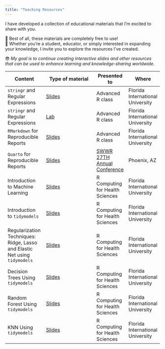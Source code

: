 ```yaml
---
title: "Teaching Resources"
---
```


I have developed a collection of educational materials that I'm excited to share with you. 


🥹 Best of all, these materials are completely free to use!     
👀  Whether you're a student, educator, or simply interested in expanding your knowledge, I invite you to explore the resources I've created.   


😎 *My goal is to continue creating interactive slides and other resources that can be used to enhance learning and knowledge-sharing worldwide.*

| Content                                                           | Type of material                                                                                                 | Presented to                               | Where                                     |
| ----------------------------------------------------------------- | --------------------------------------------------------------------------------------------------------------- | ------------------------------------------ | ----------------------------------------- |
| `stringr` and Regular Expressions                                 | [Slides](https://ccani007.github.io/stringr_slides/#1)                                                         | Advanced R class                           | Florida International University         |
| `stringr` and Regular Expressions                                 | [Lab](https://lcj9js-catalina-canizares.shinyapps.io/lab_str/?_ga=2.91765914.149069591.1678297151-1765971331.1678297151)                                      | Advanced R class                           | Florida International University         |
| `RMarkdown` for Reproducible Reports                              | [Slides](https://ccani007.github.io/advancedR_Slides/#1)                                                         | Advanced R class                           | Florida International University         |
| `Quarto` for Reproducible Reports                                 | [Slides](https://rpubs.com/ccani007/991805)                                                                     | [SWWR 27TH Annual Conference](https://sswr.confex.com/sswr/2023/webprogram/Session13742.html) | Phoenix, AZ                               |
| Introduction to Machine Learning                                  | [Slides](https://catalina.quarto.pub/introduction-to-machine-learning/)                                         | R Computing for Health Sciences            | Florida International University         |
| Introduction to `tidymodels`                                      | [Slides](https://catalina.quarto.pub/introduction-to-tidymodels/)                                              | R Computing for Health Sciences            | Florida International University         |
| Regularization Techniques: Ridge, Lasso and Elastic Net using `tidymodels` | [Slides](https://catalina.quarto.pub/regularization-techniques-ridge-lasso-and-elastic-net-using-tidymodels/) | R Computing for Health Sciences            | Florida International University         |
| Decision Trees Using `tidymodels`                                 | [Slides](https://catalina.quarto.pub/decision-trees-using-tidymodels/)                                         | R Computing for Health Sciences            | Florida International University         |
| Random Forest Using `tidymodels`                                  | [Slides](https://catalina.quarto.pub/random-forest-using-tidymodels/)                                          | R Computing for Health Sciences            | Florida International University         |
| KNN Using `tidymodels`                                            | [Slides](https://catalina.quarto.pub/knn-with-tidymodels/)                                                     | R Computing for Health Sciences            | Florida International University         |

